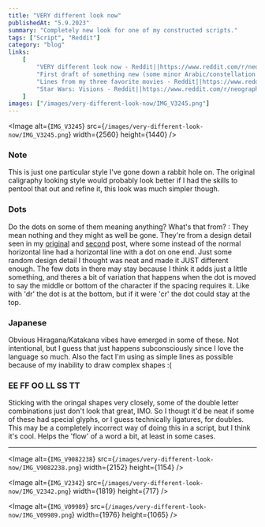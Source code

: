 ```yaml
---
title: "VERY different look now"
publishedAt: "5.9.2023"
summary: "Completely new look for one of my constructed scripts."
tags: ["Script", "Reddit"]
category: "blog"
links:
    [
        "VERY different look now - Reddit||https://www.reddit.com/r/neography/comments/13cmyrp/very_different_look_now/?utm_source=share&amp;utm_medium=web2x&amp;context=3",
        "First draft of something new (some minor Arabic/constellation influences) - Reddit||https://www.reddit.com/r/neography/comments/12pdpky/first_draft_of_something_new_some_minor/?utm_source=share&amp;utm_medium=web2x&amp;context=3",
        "Lines from my three favorite movies - Reddit||https://www.reddit.com/r/neography/comments/12rpf49/lines_from_my_three_favorite_movies/?utm_source=share&amp;utm_medium=web2x&amp;context=3",
        "Star Wars: Visions - Reddit||https://www.reddit.com/r/neography/comments/13r9iw8/star_wars_visions/?utm_source=share&utm_medium=web2x&context=3",
    ]
images: ["/images/very-different-look-now/IMG_V3245.png"]
---
```


<Image
	alt={`IMG_V3245`}
	src={`/images/very-different-look-now/IMG_V3245.png`}
	width={2560}
	height={1440}
/>

### Note

This is just one particular style I've gone down a rabbit hole on. The original caligraphy looking style would probably look better if I had the skills to pentool that out and refine it, this look was much simpler though.

### Dots

Do the dots on some of them meaning anything? What's that from? : They mean nothing and they might as well be gone. They're from a design detail seen in my [original](https://www.reddit.com/r/neography/comments/12pdpky/first_draft_of_something_new_some_minor/?utm_source=share&utm_medium=web2x&context=3) and [second](https://www.reddit.com/r/neography/comments/12rpf49/lines_from_my_three_favorite_movies/?utm_source=share&utm_medium=web2x&context=3) post, where some instead of the normal horizontal line had a horizontal line with a dot on one end. Just some random design detail I thought was neat and made it JUST different enough. The few dots in there may stay because I think it adds just a little something, and theres a bit of variation that happens when the dot is moved to say the middle or bottom of the character if the spacing requires it. Like with 'dr' the dot is at the bottom, but if it were 'cr' the dot could stay at the top.

### Japanese

Obvious Hiragana/Katakana vibes have emerged in some of these. Not intentional, but I guess that just happens subconsciously since I love the language so much. Also the fact I'm using as simple lines as possible because of my inability to draw complex shapes :(

### EE FF OO LL SS TT

Sticking with the oringal shapes very closely, some of the double letter combinations just don't look that great, IMO. So I thougt it'd be neat if some of these had special glyphs, or I guess technically ligatures, for doubles. This may be a completely incorrect way of doing this in a script, but I think it's cool. Helps the 'flow' of a word a bit, at least in some cases.

---

<Image
	alt={`IMG_V9082238`}
	src={`/images/very-different-look-now/IMG_V9082238.png`}
	width={2152}
	height={1154}
/>

<Image
	alt={`IMG_V2342`}
	src={`/images/very-different-look-now/IMG_V2342.png`}
	width={1819}
	height={717}
/>

<Image
	alt={`IMG_V09989`}
	src={`/images/very-different-look-now/IMG_V09989.png`}
	width={1976}
	height={1065}
/>
